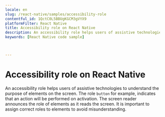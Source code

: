 ```yaml
---
locale: en
slug: /react-native/samples/accessibility-role
contentful_id: 1QctC0L5BBUgKGCM3gVYX9
platformFilter: React Native
title: Accessibility role on React Native
description: An accessibility role helps users of assistive technologies to understand the purpose of elements on the screen.
keywords: [React Native code sample]


	
---
```


# Accessibility role on React Native

An accessibility role helps users of assistive technologies to understand the purpose of elements on the screen. The role `button` for example, indicates that an action will be performed on activation. The screen reader announces the role of elements as it reads the screen. It is important to assign correct roles to elements to avoid misunderstanding.

<CodeSample id="accessibility-role" locale="en" platform="react native"/>